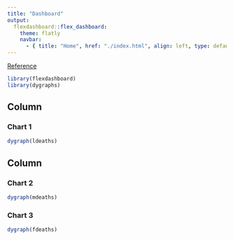 ```yaml
---
title: "Dashboard"
output: 
  flexdashboard::flex_dashboard:
    theme: flatly
    navbar:
      - { title: "Home", href: "./index.html", align: left, type: default}
---
```


[Reference](https://rmarkdown.rstudio.com/flexdashboard/using.html#overview)


```r
library(flexdashboard)
library(dygraphs)
```

Column {data-width=600}
-------------------------------------
    
### Chart 1
    
```r
dygraph(ldeaths)
```
   
Column {data-width=400}
-------------------------------------
   
### Chart 2

```r
dygraph(mdeaths)
```   
 
### Chart 3
    
```r
dygraph(fdeaths)
```

